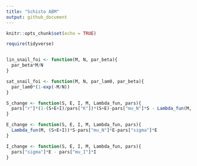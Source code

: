 ```yaml
---
title: "Schisto ABM"
output: github_document
---
```


```r
knitr::opts_chunk$set(echo = TRUE)

require(tidyverse)
```

```r

```


```r
lin_snail_foi <- function(M, N, par_beta){
  par_beta*M/N
}

sat_snail_foi <- function(M, N, par_lam0, par_beta){
  par_lam0*(1-exp(-M/N))
}
```


```r
S_change <- function(S, E, I, M, Lambda_fun, pars){
  pars["r"]*(1-(S+E+I)/pars["K"])*(S+E)-pars["mu_N"]*S - Lambda_fun(M, (S+E+I))*S
}

E_change <- function(S, E, I, M, Lambda_fun, pars){
  Lambda_fun(M, (S+E+I))*S-pars["mu_N"]*E-pars["sigma"]*E
}

I_change <- function(S, E, I, M, Lambda_fun, pars){
  pars["sigma"]*E - pars["mu_I"]*I
}
```

